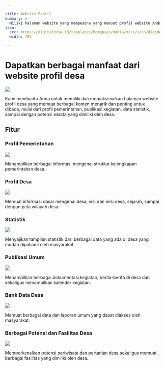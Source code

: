 ```yaml
---

title: Website Profil
summary: >
  Miliki halaman website yang mempesona yang memuat profil website Anda, produk andalan, serta wisata desa Anda.
icon:
  src: https://digitaldesa.id/templates/homepage/media/misc/icon/digides_webdesa.svg
  width: 70%

---
```


<feature-section id="utama">

# Dapatkan berbagai manfaat dari website profil desa

<feature-image>

![](../../images/features/web-profil-desa-digides.webp)

</feature-image>

  Kami membantu Anda untuk memiliki dan memaksimalkan halaman website profil desa yang memuat berbagai 
  konten menarik dan penting untuk dibaca, mulai dari profil pemerintahan, publikasi kegiatan, 
  data statistik, sampai dengan potensi wisata yang dimiliki oleh desa.

</feature-section>

## Fitur

<feature-section id="profil-pemerintahan">

### Profil Pemerintahan

<feature-image>

![](../../images/features/profil-pemerintahan-desa-digides.webp)

</feature-image>

Menampilkan berbagai informasi mengenai struktur kelengkapan pemerintahan desa.

</feature-section>
<feature-section id="profil-desa">

### Profil Desa

<feature-image>

![](../../images/features/profil-desa-digides.webp)

</feature-image>

Memuat informasi dasar mengenai desa, visi dan misi desa, sejarah, sampai dengan peta wilayah desa.

</feature-section>
<feature-section id="statistik">

### Statistik

<feature-image>

![](../../images/features/statistik-desa-digides.webp)

</feature-image>

Menyajikan tampilan statistik dari berbagai data yang ada di desa yang mudah dipahami oleh masyarakat.

</feature-section>
<feature-section id="publikasi-umum">

### Publikasi Umum

<feature-image>

![](../../images/features/publikasi-umum-desa-digides.webp)

</feature-image>

Menampilkan berbagai dokumentasi kegiatan, berita-berita di desa dan sekaligus menampilkan kalender kegiatan.

</feature-section>
<feature-section id="bank-data">

### Bank Data Desa

<feature-image>

![](../../images/features/bank-data-desa-digides.webp)

</feature-image>

Memuat berbagai data dan laporan umum yang dapat diakses oleh masyarakat.

</feature-section>
<feature-section id="potensi">

### Berbagai Potensi dan Fasilitas Desa

<feature-image>

![](../../images/features/potensi-dan-fasilitas-desa-digides.webp)

</feature-image>

Memperkenalkan potensi pariwisata dan pertanian desa sekaligus memuat 
berbagai fasilitas yang dimiliki oleh desa.

</feature-section>
